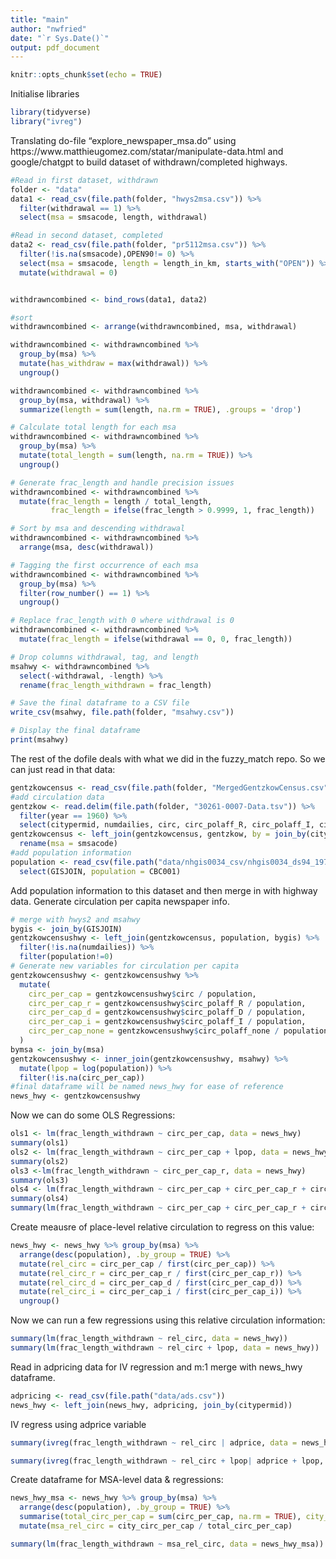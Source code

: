 ```yaml
---
title: "main"
author: "nwfried"
date: "`r Sys.Date()`"
output: pdf_document
---
```


```r
knitr::opts_chunk$set(echo = TRUE)
```

Initialise libraries
```r
library(tidyverse)
library("ivreg")
```

Translating do-file "explore_newspaper_msa.do" using https://www.matthieugomez.com/statar/manipulate-data.html and google/chatgpt to build dataset of withdrawn/completed highways.
```r
#Read in first dataset, withdrawn
folder <- "data"
data1 <- read_csv(file.path(folder, "hwys2msa.csv")) %>% 
  filter(withdrawal == 1) %>%
  select(msa = smsacode, length, withdrawal)

#Read in second dataset, completed
data2 <- read_csv(file.path(folder, "pr5112msa.csv")) %>%
  filter(!is.na(smsacode),OPEN90!= 0) %>%
  select(msa = smsacode, length = length_in_km, starts_with("OPEN")) %>%
  mutate(withdrawal = 0)


withdrawncombined <- bind_rows(data1, data2)

#sort
withdrawncombined <- arrange(withdrawncombined, msa, withdrawal)

withdrawncombined <- withdrawncombined %>%
  group_by(msa) %>%
  mutate(has_withdraw = max(withdrawal)) %>%
  ungroup()

withdrawncombined <- withdrawncombined %>%
  group_by(msa, withdrawal) %>%
  summarize(length = sum(length, na.rm = TRUE), .groups = 'drop')

# Calculate total length for each msa
withdrawncombined <- withdrawncombined %>%
  group_by(msa) %>%
  mutate(total_length = sum(length, na.rm = TRUE)) %>%
  ungroup()

# Generate frac_length and handle precision issues
withdrawncombined <- withdrawncombined %>%
  mutate(frac_length = length / total_length,
         frac_length = ifelse(frac_length > 0.9999, 1, frac_length))

# Sort by msa and descending withdrawal
withdrawncombined <- withdrawncombined %>%
  arrange(msa, desc(withdrawal))

# Tagging the first occurrence of each msa
withdrawncombined <- withdrawncombined %>%
  group_by(msa) %>%
  filter(row_number() == 1) %>%
  ungroup()

# Replace frac_length with 0 where withdrawal is 0
withdrawncombined <- withdrawncombined %>%
  mutate(frac_length = ifelse(withdrawal == 0, 0, frac_length))

# Drop columns withdrawal, tag, and length
msahwy <- withdrawncombined %>%
  select(-withdrawal, -length) %>%
  rename(frac_length_withdrawn = frac_length)

# Save the final dataframe to a CSV file
write_csv(msahwy, file.path(folder, "msahwy.csv"))

# Display the final dataframe
print(msahwy)
```
The rest of the dofile deals with what we did in the fuzzy_match repo. So we can just read in that data:
```r
gentzkowcensus <- read_csv(file.path(folder, "MergedGentzkowCensus.csv"))
#add circulation data
gentzkow <- read.delim(file.path(folder, "30261-0007-Data.tsv")) %>% 
  filter(year == 1960) %>% 
  select(citypermid, numdailies, circ, circ_polaff_R, circ_polaff_I, circ_polaff_D, circ_polaff_none, circ_exlast, circ_exnext)
gentzkowcensus <- left_join(gentzkowcensus, gentzkow, by = join_by(citypermid)) %>%
  rename(msa = smsacode)
#add population information
population <- read_csv(file.path("data/nhgis0034_csv/nhgis0034_ds94_1970_place.csv")) %>%
  select(GISJOIN, population = CBC001)
```
Add population information to this dataset and then merge in with highway data. Generate circulation per capita newspaper info.
```r
# merge with hwys2 and msahwy
bygis <- join_by(GISJOIN)
gentzkowcensushwy <- left_join(gentzkowcensus, population, bygis) %>% 
  filter(!is.na(numdailies)) %>%
  filter(population!=0)
# Generate new variables for circulation per capita
gentzkowcensushwy <- gentzkowcensushwy %>%
  mutate(
    circ_per_cap = gentzkowcensushwy$circ / population,
    circ_per_cap_r = gentzkowcensushwy$circ_polaff_R / population,
    circ_per_cap_d = gentzkowcensushwy$circ_polaff_D / population,
    circ_per_cap_i = gentzkowcensushwy$circ_polaff_I / population,
    circ_per_cap_none = gentzkowcensushwy$circ_polaff_none / population
  )
bymsa <- join_by(msa)
gentzkowcensushwy <- inner_join(gentzkowcensushwy, msahwy) %>%
  mutate(lpop = log(population)) %>%
  filter(!is.na(circ_per_cap))
#final dataframe will be named news_hwy for ease of reference
news_hwy <- gentzkowcensushwy
```



Now we can do some OLS Regressions:
```r
ols1 <- lm(frac_length_withdrawn ~ circ_per_cap, data = news_hwy)
summary(ols1)
ols2 <- lm(frac_length_withdrawn ~ circ_per_cap + lpop, data = news_hwy)
summary(ols2)
ols3 <-lm(frac_length_withdrawn ~ circ_per_cap_r, data = news_hwy)
summary(ols3)
ols4 <- lm(frac_length_withdrawn ~ circ_per_cap + circ_per_cap_r + circ_per_cap_d + circ_per_cap_i + lpop, data = news_hwy)
summary(ols4)
summary(lm(frac_length_withdrawn ~ circ_per_cap + circ_per_cap_r + circ_per_cap_d + circ_per_cap_i + lpop + numdailies, data = gentzkowcensushwy))
```

Create meausre of place-level relative circulation to regress on this value:
```r
news_hwy <- news_hwy %>% group_by(msa) %>%
  arrange(desc(population), .by_group = TRUE) %>%
  mutate(rel_circ = circ_per_cap / first(circ_per_cap)) %>%
  mutate(rel_circ_r = circ_per_cap_r / first(circ_per_cap_r)) %>%
  mutate(rel_circ_d = circ_per_cap_d / first(circ_per_cap_d)) %>%
  mutate(rel_circ_i = circ_per_cap_i / first(circ_per_cap_i)) %>%
  ungroup()
```

Now we can run a few regressions using this relative circulation information:
```r
summary(lm(frac_length_withdrawn ~ rel_circ, data = news_hwy))
summary(lm(frac_length_withdrawn ~ rel_circ + lpop, data = news_hwy))
```

Read in adpricing data for IV regression and m:1 merge with news_hwy dataframe.
```r
adpricing <- read_csv(file.path("data/ads.csv"))
news_hwy <- left_join(news_hwy, adpricing, join_by(citypermid))
```
IV regress using adprice variable

```r
summary(ivreg(frac_length_withdrawn ~ rel_circ | adprice, data = news_hwy))
```
```r
summary(ivreg(frac_length_withdrawn ~ rel_circ + lpop| adprice + lpop, data = news_hwy))
```
Create dataframe for MSA-level data & regressions:
```r
news_hwy_msa <- news_hwy %>% group_by(msa) %>%
  arrange(desc(population), .by_group = TRUE) %>%
  summarise(total_circ_per_cap = sum(circ_per_cap, na.rm = TRUE), city_circ_per_cap = first(circ_per_cap), frac_length_withdrawn = frac_length_withdrawn) %>%
  mutate(msa_rel_circ = city_circ_per_cap / total_circ_per_cap)
```

```r
summary(lm(frac_length_withdrawn ~ msa_rel_circ, data = news_hwy_msa))
```

